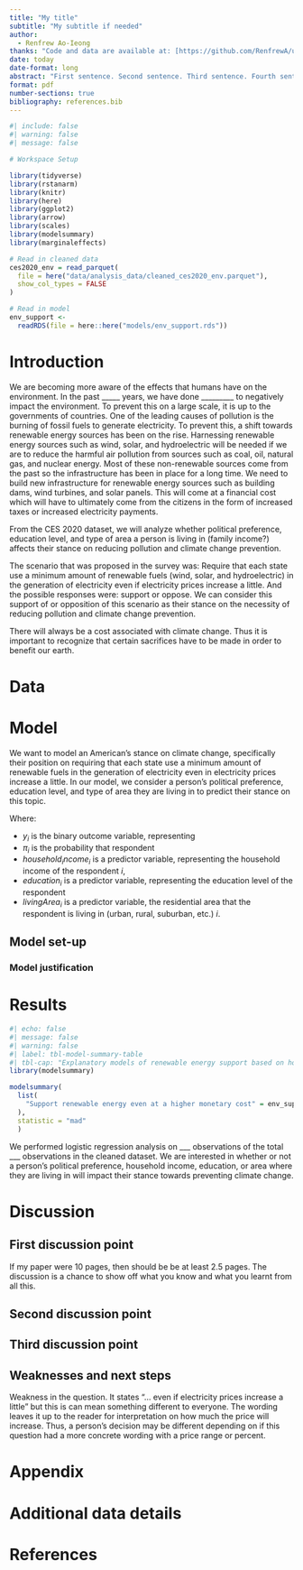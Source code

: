 ```yaml
---
title: "My title"
subtitle: "My subtitle if needed"
author: 
  - Renfrew Ao-Ieong
thanks: "Code and data are available at: [https://github.com/RenfrewA/us-pop-env-stance](https://github.com/RenfrewA/us-pop-env-stance)"
date: today
date-format: long
abstract: "First sentence. Second sentence. Third sentence. Fourth sentence."
format: pdf
number-sections: true
bibliography: references.bib
---
```


```r
#| include: false
#| warning: false
#| message: false

# Workspace Setup

library(tidyverse)
library(rstanarm)
library(knitr)
library(here)
library(ggplot2)
library(arrow)
library(scales)
library(modelsummary)
library(marginaleffects)

# Read in cleaned data
ces2020_env = read_parquet(
  file = here("data/analysis_data/cleaned_ces2020_env.parquet"),
  show_col_types = FALSE
)

# Read in model
env_support <-
  readRDS(file = here::here("models/env_support.rds"))
```


# Introduction

We are becoming more aware of the effects that humans have on the environment. In the past _____ years, we have done _________ to negatively impact the environment. To prevent this on a large scale, it is up to the governments of countries. One of the leading causes of pollution is the burning of fossil fuels to generate electricity. To prevent this, a shift towards renewable energy sources has been on the rise. Harnessing renewable energy sources such as wind, solar, and hydroelectric will be needed if we are to reduce the harmful air pollution from sources such as coal, oil, natural gas, and nuclear energy. Most of these non-renewable sources come from the past so the infrastructure has been in place for a long time. We need to build new infrastructure for renewable energy sources such as building dams, wind turbines, and solar panels. This will come at a financial cost which will have to ultimately come from the citizens in the form of increased taxes or increased electricity payments.


From the CES 2020 dataset, we will analyze whether political preference, education level, and type of area a person is living in (family income?) affects their stance on reducing pollution and climate change prevention.

The scenario that was proposed in the survey was: Require that each state use a minimum amount of renewable fuels (wind, solar, and hydroelectric) in the generation of electricity even if electricity prices increase a little. And the possible responses were: support or oppose. We can consider this support of or opposition of this scenario as their stance on the necessity of reducing pollution and climate change prevention.

There will always be a cost associated with climate change. Thus it is important to recognize that certain sacrifices have to be made in order to benefit our earth.


# Data {#sec-data}


# Model

We want to model an American's stance on climate change, specifically their position on requiring that each state use a minimum amount of renewable fuels in the generation of electricity even in electricity prices increase a little. In our model, we consider a person's political preference, education level, and type of area they are living in to predict their stance on this topic.

\begin{align} 
y_i|\pi_i &\sim \mbox{Bern}(\pi_i) \\
\mbox{logit}(\pi_i) &= \alpha + \beta \times \mbox{household_income}_i + \gamma \times \mbox{education}_i + \delta \times \mbox{livingArea}_i\\
\alpha &\sim \mbox{Normal}(0, 2.5) \\
\beta &\sim \mbox{Normal}(0, 2.5) \\
\gamma &\sim \mbox{Normal}(0, 2.5) \\
\delta &\sim \mbox{Normal}(0, 2.5)
\end{align}

Where:

* $y_i$ is the binary outcome variable, representing 
* $\pi_i$ is the probability that respondent 
* ${household_income}_i$ is a predictor variable, representing the household income of the respondent $i$, 
* ${education}_i$ is a predictor variable, representing the education level of the respondent
* ${livingArea}_i$ is a predictor variable, the residential area that the respondent is living in (urban, rural, suburban, etc.) $i$.


## Model set-up


### Model justification


# Results

```r
#| echo: false
#| message: false
#| warning: false
#| label: tbl-model-summary-table
#| tbl-cap: "Explanatory models of renewable energy support based on household income, education level, and land type of residence (n = 3000)"
library(modelsummary)

modelsummary(
  list(
    "Support renewable energy even at a higher monetary cost" = env_support
  ),
  statistic = "mad"
  )
```

We performed logistic regression analysis on ___ observations of the total ___ observations in the cleaned dataset. We are interested in whether or not a person's political preference, household income, education, or area where they are living in will impact their stance towards preventing climate change. 


# Discussion

## First discussion point {#sec-first-point}

If my paper were 10 pages, then should be be at least 2.5 pages. The discussion is a chance to show off what you know and what you learnt from all this. 

## Second discussion point

## Third discussion point

## Weaknesses and next steps

Weakness in the question. It states "... even if electricity prices increase a little" but this is can mean something different to everyone. The wording leaves it up to the reader for interpretation on how much the price will increase. Thus, a person's decision may be different depending on if this question had a more concrete wording with a price range or percent.

\newpage

\appendix

# Appendix {-}


# Additional data details

\newpage


# References


